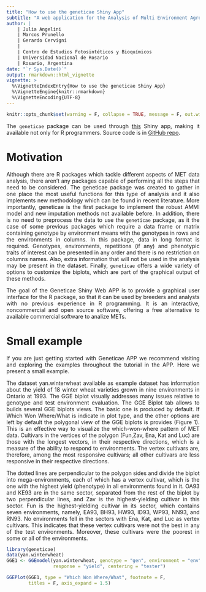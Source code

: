 ```yaml
---
title: "How to use the geneticae Shiny App"
subtitle: "A web application for the Analysis of Multi Environment Agronomic Trials"
author: |
    | Julia Angelini
    | Marcos Prunello
    | Gerardo Cervigni
    |
    | Centro de Estudios Fotosintéticos y Bioquímicos
    | Universidad Nacional de Rosario
    | Rosario, Argentina
date: "`r Sys.Date()`"
output: rmarkdown::html_vignette
vignette: >
  %\VignetteIndexEntry{How to use the geneticae Shiny App}
  %\VignetteEngine{knitr::rmarkdown}
  %\VignetteEncoding{UTF-8}
---
```


```r
knitr::opts_chunk$set(warning = F, collapse = TRUE, message = F, out.width = "60%")
```

<style type="text/css">

body{
text-align: justify}
</style>
  
The `geneticae` package can be used through [this](https://geneticae.shinyapps.io/geneticae-shiny-web-app/) Shiny app, making it available not only for R programmers. Source code is in [GitHub repo](https://github.com/jangelini/Geneticae-Shiny-Web-APP).



# Motivation

Although there are R packages which tackle different aspects of MET data analysis, there aren't any packages capable of performing all the steps that need to be considered. The geneticae package was created to gather in one place the most useful functions for this type of analysis and it also implements new methodology which can be found in recent literature. More importantly, geneticae is the first package to implement the robust AMMI model and new imputation methods not available before. In addition, there is no need to preprocess the data to use the `geneticae` package, as it the case of some previous packages which require a data frame or matrix containing genotype by environment means with the genotypes in rows and the environments in columns. In this package, data in long format is required. Genotypes, environments, repetitions (if any) and phenotypic traits of interest can be presented in any order and there is no restriction on columns names. Also, extra information that will not be used in the analysis may be present in the dataset. Finally, `geneticae` offers a wide variety of options to customize the biplots, which are part of the graphical output of these methods.

The goal of the Geneticae Shiny Web APP is to provide a graphical user interface for the R package, so that it can be used by breeders and analysts with no previous experience in R programming. It is an interactive, noncommercial and open source software, offering a free alternative to available commercial software to analize METs.

# Small example

If you are just getting started with Geneticae APP we recommend visiting and exploring the examples throughout the tutorial in the APP. Here we present a small example.

The dataset yan.winterwheat available as example dataset has information about the yield of 18 winter wheat varieties grown in nine environments in Ontario at 1993. The GGE biplot visually addresses many issues relative to genotype and test environment evaluation. The GGE Biplot tab allows to builds several GGE biplots views. The basic one is produced by default. If Which Won Where/What is indicate in plot type, and the other options are left by default the polygonal view of the GGE biplots is provides (Figure 1). This is an effective way to visualize the which-won-where pattern of MET data. Cultivars in the vertices of the polygon (Fun,Zav, Ena, Kat and Luc) are those with the longest vectors, in their respective directions, which is a measure of the ability to respond to environments. The vertex cultivars are, therefore, among the most responsive cultivars; all other cultivars are less responsive in their respective directions.

The dotted lines are perpendicular to the polygon sides and divide the biplot into mega-environments, each of which has a vertex cultivar, which is the one with the highest yield (phenotype) in all environments found in it. OA93 and KE93 are in the same sector, separated from the rest of the biplot by two perpendicular lines, and Zav is the highest-yielding cultivar in this sector. Fun is the highest-yielding cultivar in its sector, which contains seven environments, namely, EA93, BH93, HW93, ID93, WP93, NN93, and RN93. No environments fell in the sectors with Ena, Kat, and Luc as vertex cultivars. This indicates that these vertex cultivars were not the best in any of the test environments. Moreover, these cultivars were the poorest in some or all of the environments.


```r
library(geneticae)
data(yan.winterwheat)
GGE1 <- GGEmodel(yan.winterwheat, genotype = "gen", environment = "env", 
                 response = "yield", centering = "tester")

GGEPlot(GGE1, type = "Which Won Where/What", footnote = F,
        titles = F, axis_expand = 1.5)
```

